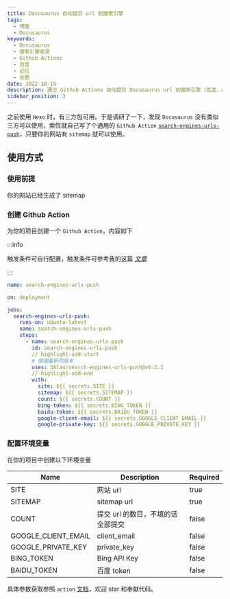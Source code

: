 ```yaml
---
title: Docusaurus 自动提交 url 到搜索引擎
tags:
  - 博客
  - Docusaurus
keywords:
  - Docusaurus
  - 搜索引擎收录
  - Github Actions
  - 百度
  - 必应
  - 谷歌
date: 2022-10-15
description: 通过 Github Actions 自动提交 Docusaurus url 到搜索引擎（百度、必应、谷歌）
sidebar_position: 3
---
```


之前使用 `Hexo` 时，有三方包可用。于是调研了一下，发现 `Docusaurus` 没有类似三方可以使用，索性就自己写了个通用的 `Github Action` [`search-engines-urls-push`](https://github.com/marketplace/actions/search-engines-urls-push)，只要你的网站有 `sitemap` 就可以使用。

## 使用方式

### 使用前提

你的网站已经生成了 sitemap

### 创建 Github Action

为你的项目创建一个 `Github Action`，内容如下

:::info

触发条件可自行配置，触发条件可参考我的这篇 [*文章*](https://www.alanwang.site/posts/%E5%8D%9A%E5%AE%A2%E6%90%AD%E5%BB%BA%E7%B3%BB%E5%88%97/Docusaurus-%E6%90%9C%E7%B4%A2#%E5%88%9B%E5%BB%BA-github-actions)

:::

```yml
name: search-engines-urls-push

on: deployment

jobs:
  search-engines-urls-push:
    runs-on: ubuntu-latest
    name: search-engines-urls-push
    steps:
      - name: search-engines-urls-push
        id: search-engines-urls-push
        // highlight-add-start
        # 使用最新的版本
        uses: 3Alan/search-engines-urls-push@v0.2.1
        // highlight-add-end
        with:
          site: ${{ secrets.SITE }}
          sitemap: ${{ secrets.SITEMAP }}
          count: ${{ secrets.COUNT }}
          bing-token: ${{ secrets.BING_TOKEN }}
          baidu-token: ${{ secrets.BAIDU_TOKEN }}
          google-client-email: ${{ secrets.GOOGLE_CLIENT_EMAIL }}
          google-private-key: ${{ secrets.GOOGLE_PRIVATE_KEY }}
```

### 配置环境变量

在你的项目中创建以下环境变量

| Name                | Description                       | Required |
| ------------------- | --------------------------------- | -------- |
| SITE                | 网站 url                          | true     |
| SITEMAP             | sitemap url                       | true     |
| COUNT               | 提交 url 的数目，不填的话全部提交 | false    |
| GOOGLE_CLIENT_EMAIL | client_email                      | false    |
| GOOGLE_PRIVATE_KEY  | private_key                       | false    |
| BING_TOKEN          | Bing API Key                      | false    |
| BAIDU_TOKEN         | 百度 token                        | false    |

具体参数获取参照 `action` [文档](https://github.com/3Alan/search-engines-urls-push)，欢迎 star 和奉献代码。
